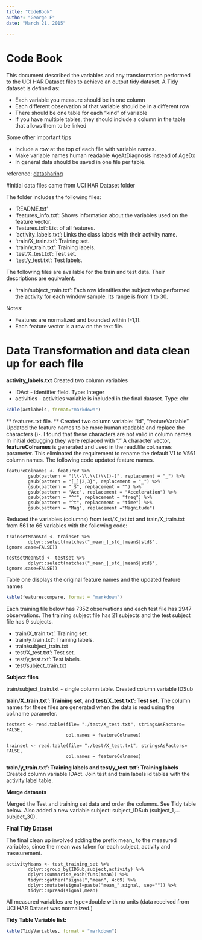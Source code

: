 ```yaml
---
title: "CodeBook"
author: "George F"
date: "March 21, 2015"
 
---
```

# Code Book

This document described the variables and any transformation performed to the UCI HAR Dataset files to achieve an output tidy dataset. A Tidy dataset is defined as:

* Each variable you measure should be in one column
* Each different observation of that variable should be in a different row
* There should be one table for each "kind" of variable
* If you have multiple tables, they should include a column in the table that allows them to be linked

Some other important tips

* Include a row at the top of each file with variable names.
* Make variable names human readable AgeAtDiagnosis instead of AgeDx
* In general data should be saved in one file per table.

reference: [datasharing](https://github.com/jtleek/datasharing)

#Initial data files came from UCI HAR Dataset folder

The folder includes the following files:

* 'README.txt'
*  'features_info.txt': Shows information about the variables used on the feature vector.
* 'features.txt': List of all features.
* 'activity_labels.txt': Links the class labels with their activity name.
* 'train/X_train.txt': Training set.
* 'train/y_train.txt': Training labels.
* 'test/X_test.txt': Test set.
* 'test/y_test.txt': Test labels.

The following files are available for the train and test data. Their descriptions are equivalent. 

* 'train/subject_train.txt': Each row identifies the subject who performed the activity for each window sample. Its range is from 1 to 30. 

Notes: 

- Features are normalized and bounded within [-1,1].
- Each feature vector is a row on the text file.

# Data Transformation and data clean up for each file

**activity_labels.txt**
Created two column variables

* IDAct - identifier field. Type: Integer
* activities - activities variable is included in the final dataset. Type: chr

```r
kable(actlabels, format="markdown")
```

** features.txt file. **
Created two column variable: "id", "featureVariable"
Updated the feature names to be more human readable and replace the characters ()-.  I found that these characters are not valid in column names. In initial debugging they were replaced with "." A character vector, __featureColnames__ is generated and used in the read.file col.names parameter. This eliminated the requirement to rename the default V1 to V561 column names. The following code updated feature names. 

```
featureColnames <- featureV %>%
        gsub(pattern = "[\\-\\,\\()\\()-]", replacement = "_") %>%
        gsub(pattern = "[_]{2,3}", replacement = "_") %>%
        gsub(pattern = "_$", replacement = "") %>%
        gsub(pattern = "Acc", replacement = "Acceleration") %>%
        gsub(pattern = "^f", replacement = "freq") %>%
        gsub(pattern = "^t", replacement = "time") %>%
        gsub(pattern = "Mag", replacement ="Magnitude")
```
Reduced the variables (columns) from test/X_txt.txt and train/X_train.txt from 561 to 66 variables with the following code:

```
trainsetMeanStd <- trainset %>%
        dplyr::select(matches("_mean_|_std_|mean$|std$", ignore.case=FALSE))
        
testsetMeanStd <- testset %>%
        dplyr::select(matches("_mean_|_std_|mean$|std$", ignore.case=FALSE))
```
Table one displays the original feature names and the updated feature names
 

```r
kable(featurescompare, format = "markdown")
```

Each training file below has 7352 observations and each test file has 2947 observations. The training subject file has 21 subjects and the test subject file has 9 subjects.

-  train/X_train.txt': Training set.
-  train/y_train.txt': Training labels.
-  train/subject_train.txt
-  test/X_test.txt': Test set.
-  test/y_test.txt': Test labels.
-  test/subject_train.txt

**Subject files**
 
train/subject_train.txt - single column table. Created column variable IDSub

**train/X_train.txt': Training set, and test/X_test.txt': Test set.**
The column names for these files are generated when the data is read using the 
col.name parameter. 
```
testset <- read.table(file= "./test/X_test.txt", stringsAsFactors= FALSE,
                      col.names = featureColnames)

trainset <- read.table(file= "./test/X_test.txt", stringsAsFactors= FALSE,
                      col.names = featureColnames)
```
**train/y_train.txt': Training labels and test/y_test.txt': Training labels**
Created column variable IDAct. Join test and train labels id tables with the activity label table.

**Merge datasets**

Merged the Test and training set data and order the columns. See Tidy table below. Also added a new variable subject: subject_IDSub (subject_1,...subject_30). 


**Final Tidy Dataset**

The final clean up involved adding the prefix mean_ to the measured variables, since the mean was taken for each subject, activity and measurement.  

```
activityMeans <- test_training_set %>%
        dplyr::group_by(IDSub,subject,activity) %>%
        dplyr::summarise_each(funs(mean)) %>%
        tidyr::gather("signal","mean", 4:69) %>%
        dplyr::mutate(signal=paste("mean_",signal, sep="")) %>%
        tidyr::spread(signal,mean) 
```
All measured variables are type=double with no units (data received from UCI HAR Dataset was normalized.)

**Tidy Table Variable list:**

```r
kable(TidyVariables, format = "markdown")
```


 
